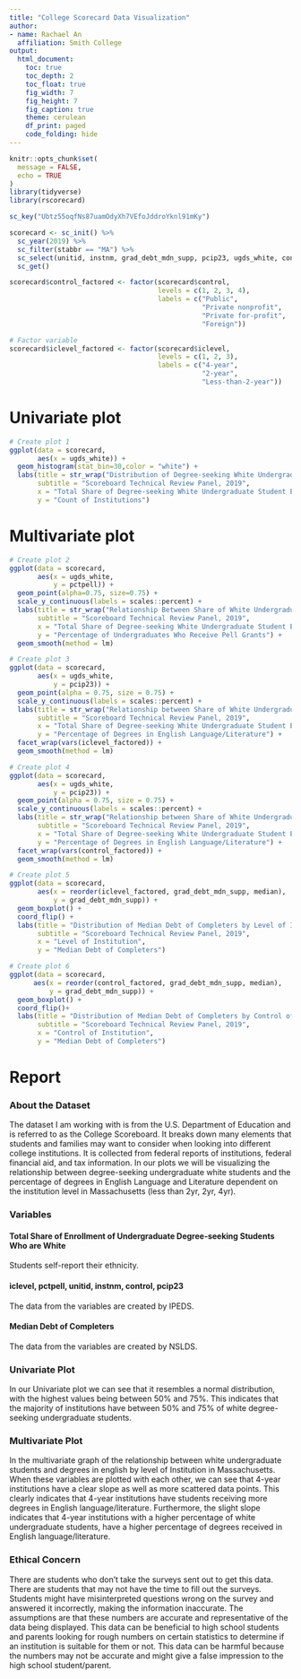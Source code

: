 ```yaml
---
title: "College Scorecard Data Visualization"
author: 
- name: Rachael An
  affiliation: Smith College
output: 
  html_document:
    toc: true
    toc_depth: 2
    toc_float: true
    fig_width: 7
    fig_height: 7
    fig_caption: true
    theme: cerulean
    df_print: paged
    code_folding: hide
---
```


```r
knitr::opts_chunk$set(
  message = FALSE,
  echo = TRUE
)
library(tidyverse)
library(rscorecard)

sc_key("Ubtz55oqfNs87uamOdyXh7VEfoJddroYknl91mKy")
```

```r
scorecard <- sc_init() %>%
  sc_year(2019) %>%                  
  sc_filter(stabbr == "MA") %>%      
  sc_select(unitid, instnm, grad_debt_mdn_supp, pcip23, ugds_white, control, iclevel, pctpell) %>% 
  sc_get()

scorecard$control_factored <- factor(scorecard$control, 
                                     levels = c(1, 2, 3, 4),
                                     labels = c("Public", 
                                                "Private nonprofit", 
                                                "Private for-profit",
                                                "Foreign"))

# Factor variable 
scorecard$iclevel_factored <- factor(scorecard$iclevel, 
                                     levels = c(1, 2, 3), 
                                     labels = c("4-year", 
                                                "2-year", 
                                                "Less-than-2-year")) 
```

# Univariate plot

```r
# Create plot 1  
ggplot(data = scorecard, 
       aes(x = ugds_white)) +
  geom_histogram(stat_bin=30,color = "white") +
  labs(title = str_wrap("Distribution of Degree-seeking White Undergraduate Student Enrollment in MA Institutions",76),
       subtitle = "Scoreboard Technical Review Panel, 2019",
       x = "Total Share of Degree-seeking White Undergraduate Student Enrollment", 
       y = "Count of Institutions")
```

# Multivariate plot
```r
# Create plot 2  
ggplot(data = scorecard, 
       aes(x = ugds_white, 
           y = pctpell)) +
  geom_point(alpha=0.75, size=0.75) +
  scale_y_continuous(labels = scales::percent) +
  labs(title = str_wrap("Relationship Between Share of White Undergraduate Student Enrollment and Percentage of Undergraduate Pell Grants Recipients in MA Institutions",76), 
       subtitle = "Scoreboard Technical Review Panel, 2019",
       x = "Total Share of Degree-seeking White Undergraduate Student Enrollment", 
       y = "Percentage of Undergraduates Who Receive Pell Grants") +
  geom_smooth(method = lm)
```

```r
# Create plot 3  
ggplot(data = scorecard, 
       aes(x = ugds_white, 
           y = pcip23)) + 
  geom_point(alpha = 0.75, size = 0.75) + 
  scale_y_continuous(labels = scales::percent) +
  labs(title = str_wrap("Relationship between Share of White Undergraduate Student Enrollment and Percentage of Degrees in English by Level of Institution in MA",76),
       subtitle = "Scoreboard Technical Review Panel, 2019",
       x = "Total Share of Degree-seeking White Undergraduate Student Enrollment", 
       y = "Percentage of Degrees in English Language/Literature") + 
  facet_wrap(vars(iclevel_factored)) + 
  geom_smooth(method = lm)
```

```r
# Create plot 4  
ggplot(data = scorecard, 
       aes(x = ugds_white, 
           y = pcip23)) + 
  geom_point(alpha = 0.75, size = 0.75) + 
  scale_y_continuous(labels = scales::percent) + 
  labs(title = str_wrap("Relationship between Share of White Undergraduate Student Enrollment and Percentage of Degrees Awarded in English by Control of Institution in MA",76),
       subtitle = "Scoreboard Technical Review Panel, 2019",
       x = "Total Share of Degree-seeking White Undergraduate Student Enrollment", 
       y = "Percentage of Degrees in English Language/Literature") + 
  facet_wrap(vars(control_factored)) + 
  geom_smooth(method = lm)
```
 
```r
# Create plot 5 
ggplot(data = scorecard,
       aes(x = reorder(iclevel_factored, grad_debt_mdn_supp, median), 
           y = grad_debt_mdn_supp)) + 
  geom_boxplot() +
  coord_flip() +
  labs(title = "Distribution of Median Debt of Completers by Level of Institution in MA",
       subtitle = "Scoreboard Technical Review Panel, 2019",
       x = "Level of Institution", 
       y = "Median Debt of Completers") 
```

```r
# Create plot 6  
ggplot(data = scorecard,
      aes(x = reorder(control_factored, grad_debt_mdn_supp, median), 
          y = grad_debt_mdn_supp)) + 
  geom_boxplot() +
  coord_flip()+
  labs(title = "Distribution of Median Debt of Completers by Control of Institution in MA",
       subtitle = "Scoreboard Technical Review Panel, 2019",
       x = "Control of Institution", 
       y = "Median Debt of Completers")
```

# Report

### About the Dataset
The dataset I am working with is from the U.S. Department of Education and is referred to as the College Scoreboard. It breaks down many elements that students and families may want to consider when looking into different college institutions. It is collected from federal reports of institutions, federal financial aid, and tax information. In our plots we will be visualizing the relationship between degree-seeking undergraduate white students and the percentage of degrees in English Language and Literature dependent on the institution level in Massachusetts (less than 2yr, 2yr, 4yr). 

### Variables

#### Total Share of Enrollment of Undergraduate Degree-seeking Students Who are White
Students self-report their ethnicity.

#### iclevel, pctpell, unitid, instnm, control, pcip23
The data from the variables are created by IPEDS.

#### Median Debt of Completers
The data from the variables are created by NSLDS. 

### Univariate Plot
In our Univariate plot we can see that it resembles a normal distribution, with the highest values being between 50% and 75%. This indicates that the majority of institutions have between 50% and 75% of white degree-seeking undergraduate students. 

### Multivariate Plot
In the multivariate graph of the relationship between white undergraduate students and degrees in english by level of Institution in Massachusetts. When these variables are plotted with each other, we can see that 4-year institutions have a clear slope as well as more scattered data points. This clearly indicates that 4-year institutions have students receiving more degrees in English language/literature. Furthermore, the slight slope indicates that 4-year institutions with a higher percentage of white undergraduate students, have a higher percentage of degrees received in English language/literature.

### Ethical Concern
There are students who don’t take the surveys sent out to get this data. There are students that may not have the time to fill out the surveys. Students might have misinterpreted questions wrong on the survey and answered it incorrectly, making the information inaccurate. The assumptions are that these numbers are accurate and representative of the data being displayed. This data can be beneficial to high school students and parents looking for rough numbers on certain statistics to determine if an institution is suitable for them or not. This data can be harmful because the numbers may not be accurate and might give a false impression to the high school student/parent.